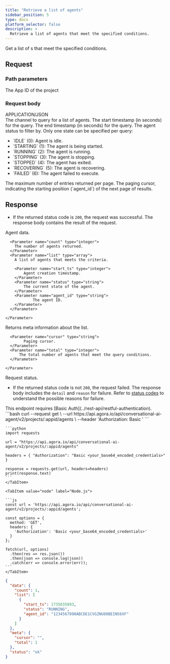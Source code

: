 ```yaml
---
title: "Retrieve a list of agents"
sidebar_position: 5
type: docs
platform_selector: false
description: >
  Retrieve a list of agents that meet the specified conditions.
---
```


<RestAPILayout>
  <LeftColumn
    title={frontMatter.title}
    method="GET"
    endpoint="https://api.agora.io/api/conversational-ai-agent/v2/projects/{appid}/agents"
  >

Get a list of <Vpd k="AGENT" />s that meet the specified conditions.

## Request

### Path parameters

<PathParameter name="appid" type="string" required={true}>
  The App ID of the project
</PathParameter>

### Request body

<div class="api-mime-type">APPLICATION/JSON</div>

<ParameterList title="BODY">
  <Parameter name="channel" type="string" required={false}>
    The channel to query for a list of agents.
  </Parameter>
  <Parameter name="from_time" type="number" required={false} defaultValue="2 hours ago">
    The start timestamp (in seconds) for the query.
  </Parameter>
  <Parameter name="to_time" type="number" required={false} defaultValue="Current time">
    The end timestamp (in seconds) for the query.
  </Parameter>
  <Parameter
    name="status"
    type="string"
    required={false}
    possibleValues="IDLE, STARTING, RUNNING, STOPPING, STOPPED, RECOVERING, FAILED"
  >
    The agent status to filter by. Only one state can be specified per query:
    <ul>
      <li>`IDLE` (0): Agent is idle.</li>
      <li>`STARTING` (1): The agent is being started.</li>
      <li>`RUNNING` (2): The agent is running.</li>
      <li>`STOPPING` (3): The agent is stopping.</li>
      <li>`STOPPED` (4): The agent has exited.</li>
      <li>`RECOVERING` (5): The agent is recovering.</li>
      <li>`FAILED` (6): The agent failed to execute.</li>
    </ul>
  </Parameter>
  <Parameter name="limit" type="string" required={false} defaultValue="20">
    The maximum number of entries returned per page.
  </Parameter>
  <Parameter name="cursor" type="string" required={false}>
    The paging cursor, indicating the starting position (`agent_id`) of the next page of results.
  </Parameter>
</ParameterList>

## Response

- If the returned status code is `200`, the request was successful. The response body contains the result of the request.

<ParameterList title="OK">
  <Parameter name="data" type="object">
    Agent data.

      <Parameter name="count" type="integer">
      	The number of agents returned.
      </Parameter>
      <Parameter name="list" type="array">
      	A list of agents that meets the criteria.

        <Parameter name="start_ts" type="integer">
      		Agent creation timestamp.
        </Parameter>
        <Parameter name="status" type="string">
      		The current state of the agent.
        </Parameter>
        <Parameter name="agent_id" type="string">
      			The agent ID.
        </Parameter>
      </Parameter>

    </Parameter>

  <Parameter name="meta" type="object">
    Returns meta information about the list.

      <Parameter name="cursor" type="string">
        	Paging cursor.
      </Parameter>
      <Parameter name="total" type="integer">
          The total number of agents that meet the query conditions.
      </Parameter>

    </Parameter>

  <Parameter name="status" type="string">
  Request status.
  </Parameter> 
</ParameterList>

- If the returned status code is not `200`, the request failed. The response body includes the `detail` and `reason` for failure. Refer to [status codes](../rest-api/reference#response-status-codes) to understand the possible reasons for failure.

</LeftColumn>

<RightColumn>

<Section title="Authorization">This endpoint requires [Basic Auth](../rest-api/restful-authentication).</Section>

<Section title="Request example">

  <Tabs groupId="code-examples">
    <TabItem value="curl" label="curl" default>
      ```bash
      curl --request get \
        --url https://api.agora.io/api/conversational-ai-agent/v2/projects/:appid/agents \
        --header 'Authorization: Basic <credentials>'
      ```
    </TabItem>
    <TabItem value="python" label="Python">

    ```python
    import requests

    url = "https://api.agora.io/api/conversational-ai-agent/v2/projects/:appid/agents"

    headers = { "Authorization": "Basic <your_base64_encoded_credentials>" }

    response = requests.get(url, headers=headers)
    print(response.text)
    ```
    </TabItem>

    <TabItem value="node" label="Node.js">

    ```js
    const url = 'https://api.agora.io/api/conversational-ai-agent/v2/projects/:appid/agents';

    const options = {
      method: 'GET',
      headers: {
        'Authorization': 'Basic <your_base64_encoded_credentials>'
      }
    };

    fetch(url, options)
      .then(res => res.json())
      .then(json => console.log(json))
      .catch(err => console.error(err));
    ```
    </TabItem>

  </Tabs>
</Section>

<Section title="Response example">

```json
{
  "data": {
    "count": 1,
    "list": [
      {
        "start_ts": 1735035893,
        "status": "RUNNING",
        "agent_id": "1234567890ABCDE1CVGZNU80BEIN56XF"
      }
    ]
  },
  "meta": {
    "cursor": "",
    "total": 1
  },
  "status": "ok"
}
```

</Section>
</RightColumn>
</RestAPILayout>
